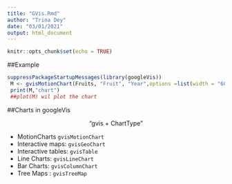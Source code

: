 ```yaml
---
title: "GVis.Rmd"
author: "Trina Dey"
date: "03/01/2021"
output: html_document
---
```


```r
knitr::opts_chunk$set(echo = TRUE)
```

##Example

```r
suppressPackageStartupMessages(library(googleVis))
 M <- gvisMotionChart(Fruits, "Fruit", "Year",options =list(width = "600", height = "400"))
 print(M,"chart")
 ##plot(M) wil plot the chart
```

##Charts in googleVis

<center> "gvis + ChartType" </center>

* MotionCharts `gvisMotionChart`  
* Interactive maps: `gvisGeoChart`  
* Interactive tables: `gvisTable`  
* Line Charts: `gvisLineChart`
* Bar Charts: `gvisColumnChart`
* Tree Maps : `gvisTreeMap`